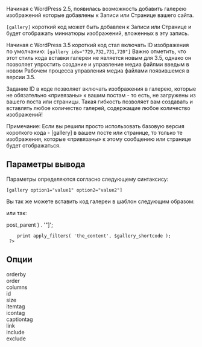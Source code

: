 {{Languages|
{{en|Gallery Shortcode}}
{{it|Shortcode Gallery}}
{{ja|ギャラリーショートコードの使い方}}
{{pt-br|Shortcode Gallery}}
{{ru|Короткий код для галерей}}
}}

Начиная с WordPress 2.5, появилась возможность добавить галерею изображений которые добавлены к Записи или Странице вашего сайта.

<code>[gallery]</code> короткий код может быть добавлен к Записи или Странице и будет отображать миниатюры изображений, вложенных в эту запись.

Начиная с WordPress 3.5 короткий код стал включать ID изображения по умолчанию:
<code>[gallery ids="729,732,731,720"]</code>
Важно отметить, что этот стиль кода вставки галереи не является новым для 3.5, однако он позволяет упростить создание и управление медиа файлми введым в новом Рабочем процесса управления медиа файлами появившемся в версии 3.5.

Задание ID в коде позволяет включать изображения в галерею, которые не обязательно «привязаны» к вашим постам - то есть, не загружены из вашего поста или страницы. Такая гибкость позволяет вам создавать и вставлять любое количество галерей, содержащие любое количество изображений!

Примечание: Если вы решили просто использовать базовую версия короткого кода - [gallery] в вашем посте или странице, то только те изображения, которые «привязаны» к этому сообщению или странице будет отображаться.

== Параметры вывода ==

Параметры определяются согласно следующему синтаксису:

 [gallery option1="value1" option2="value2"]

Вы так же можете вставить код галереи в шаблон следующим образом:

  <?php echo do_shortcode('[gallery option1="value1"]'); ?>

или так:

  <?php
     $gallery_shortcode = '[gallery id="' . intval( $post->post_parent ) . '"]';
     print apply_filters( 'the_content', $gallery_shortcode );
  ?>

== Опции ==
; orderby
; order
; columns
; id
; size
; itemtag
; icontag
; captiontag
; link
; include
; exclude